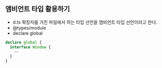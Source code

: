 ## 앰비언트 타입 활용하기

- d.ts 확장자를 가진 파일에서 하는 타입 선언을 앰비언트 타입 선언이라고 한다.
- @types/module
- declare global

```ts
declare global {
  interface Window {
    ~~
  }
}
```
